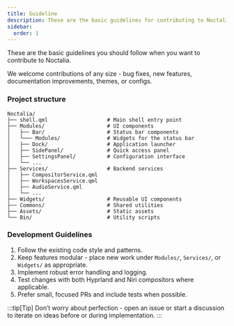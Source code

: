 ```yaml
---
title: Guideline
description: These are the basic guidelines for contributing to Noctalia.
sidebar:
  order: 1
---
```


These are the basic guidelines you should follow when you want to contribute to Noctalia.

We welcome contributions of any size - bug fixes, new features, documentation improvements, themes, or configs.

### Project structure

```
Noctalia/
├── shell.qml                   # Main shell entry point
├── Modules/                    # UI components
│   ├── Bar/                    # Status bar components
│   └─── Modules/               # Widgets for the status bar
│   ├── Dock/                   # Application launcher
│   ├── SidePanel/              # Quick access panel
│   ├── SettingsPanel/          # Configuration interface
│   └── ...
├── Services/                   # Backend services
│   ├── CompositorService.qml
│   ├── WorkspacesService.qml
│   ├── AudioService.qml
│   └── ...
├── Widgets/                    # Reusable UI components
├── Commons/                    # Shared utilities
├── Assets/                     # Static assets
└── Bin/                        # Utility scripts
```


### Development Guidelines

1. Follow the existing code style and patterns.
2. Keep features modular - place new work under `Modules/`, `Services/`, or `Widgets/` as appropriate.
3. Implement robust error handling and logging.
4. Test changes with both Hyprland and Niri compositors where applicable.
5. Prefer small, focused PRs and include tests when possible.

:::tip[Tip]
Don’t worry about perfection - open an issue or start a discussion to iterate on ideas before or during implementation.
:::